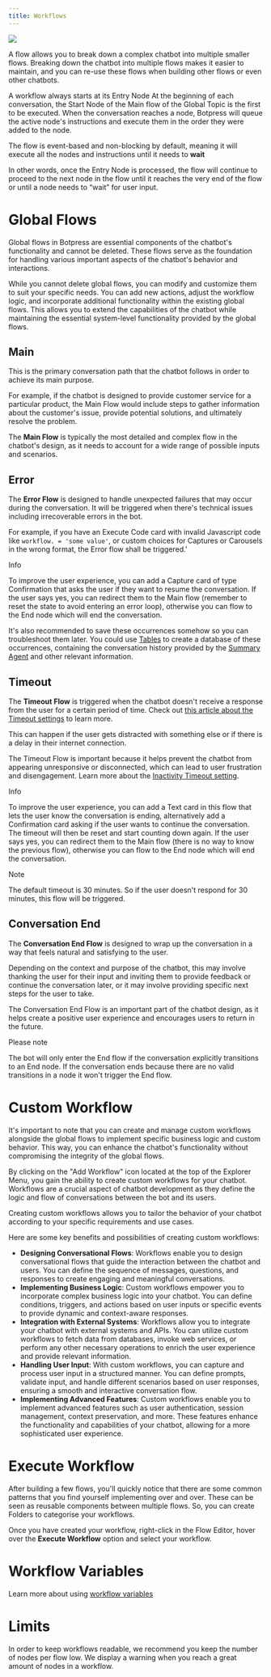 ```yaml
---
title: Workflows
---
```



<Img src="./workflows.png" />

A flow allows you to break down a complex chatbot into multiple smaller flows. Breaking down the chatbot into multiple flows makes it easier to maintain, and you can re-use these flows when building other flows or even other chatbots.

A workflow always starts at its Entry Node At the beginning of each conversation, the Start Node of the Main flow of the Global Topic is the first to be executed. When the conversation reaches a node, Botpress will queue the active node's instructions and execute them in the order they were added to the node.

The flow is event-based and non-blocking by default, meaning it will execute all the nodes and instructions until it needs to **wait**

In other words, once the Entry Node is processed, the flow will continue to proceed to the next node in the flow until it reaches the very end of the flow or until a node needs to “wait” for user input.

# Global Flows

Global flows in Botpress are essential components of the chatbot's functionality and cannot be deleted. These flows serve as the foundation for handling various important aspects of the chatbot's behavior and interactions.

While you cannot delete global flows, you can modify and customize them to suit your specific needs. You can add new actions, adjust the workflow logic, and incorporate additional functionality within the existing global flows. This allows you to extend the capabilities of the chatbot while maintaining the essential system-level functionality provided by the global flows.

## Main

This is the primary conversation path that the chatbot follows in order to achieve its main purpose.

For example, if the chatbot is designed to provide customer service for a particular product, the Main Flow would include steps to gather information about the customer's issue, provide potential solutions, and ultimately resolve the problem.

The **Main Flow** is typically the most detailed and complex flow in the chatbot's design, as it needs to account for a wide range of possible inputs and scenarios.

## Error

The **Error Flow** is designed to handle unexpected failures that may occur during the conversation. It will be triggered when there's technical issues including irrecoverable errors in the bot.

For example, if you have an Execute Code card with invalid Javascript code like `workflow. = 'some value'`, or custom choices for Captures or Carousels in the wrong format, the Error flow shall be triggered.'

<Info>
Info

To improve the user experience, you can add a Capture card of type Confirmation that asks the user if they want to resume the conversation. If the user says yes, you can redirect them to the Main flow (remember to reset the state to avoid entering an error loop), otherwise you can flow to the End node which will end the conversation.

It's also recommended to save these occurrences somehow so you can troubleshoot them later. You could use [Tables](../docs/tables) to create a database of these occurrences, containing the conversation history provided by the [Summary Agent](../docs/agents#summary-agent) and other relevant information.
</Info>

## Timeout

The **Timeout Flow** is triggered when the chatbot doesn't receive a response from the user for a certain period of time. Check out [this article about the Timeout settings](../docs/chatbot-settings#inactivity-timeout-minutes) to learn more.

This can happen if the user gets distracted with something else or if there is a delay in their internet connection.

The Timeout Flow is important because it helps prevent the chatbot from appearing unresponsive or disconnected, which can lead to user frustration and disengagement. Learn more about the [Inactivity Timeout setting](../docs/chatbot-settings#inactivity-timeout-minutes).

<Info>
Info

To improve the user experience, you can add a Text card in this flow that lets the user know the conversation is ending, alternatively add a Confirmation card asking if the user wants to continue the conversation. The timeout will then be reset and start counting down again. If the user says yes, you can redirect them to the Main flow (there is no way to know the previous flow), otherwise you can flow to the End node which will end the conversation.
</Info>

<Note>
Note

The default timeout is 30 minutes. So if the user doesn't respond for 30 minutes, this flow will be triggered.
</Note>

## Conversation End

The **Conversation End Flow** is designed to wrap up the conversation in a way that feels natural and satisfying to the user.

Depending on the context and purpose of the chatbot, this may involve thanking the user for their input and inviting them to provide feedback or continue the conversation later, or it may involve providing specific next steps for the user to take.

The Conversation End Flow is an important part of the chatbot design, as it helps create a positive user experience and encourages users to return in the future.

<Warning>
Please note

The bot will only enter the End flow if the conversation explicitly transitions to an End node. If the conversation ends because there are no valid transitions in a node it won't trigger the End flow.
</Warning>

# Custom Workflow

It's important to note that you can create and manage custom workflows alongside the global flows to implement specific business logic and custom behavior. This way, you can enhance the chatbot's functionality without compromising the integrity of the global flows.

By clicking on the "Add Workflow" icon located at the top of the Explorer Menu, you gain the ability to create custom workflows for your chatbot. Workflows are a crucial aspect of chatbot development as they define the logic and flow of conversations between the bot and its users.

Creating custom workflows allows you to tailor the behavior of your chatbot according to your specific requirements and use cases.

Here are some key benefits and possibilities of creating custom workflows:

* **Designing Conversational Flows**: Workflows enable you to design conversational flows that guide the interaction between the chatbot and users. You can define the sequence of messages, questions, and responses to create engaging and meaningful conversations.
* **Implementing Business Logic**: Custom workflows empower you to incorporate complex business logic into your chatbot. You can define conditions, triggers, and actions based on user inputs or specific events to provide dynamic and context-aware responses.
* **Integration with External Systems**: Workflows allow you to integrate your chatbot with external systems and APIs. You can utilize custom workflows to fetch data from databases, invoke web services, or perform any other necessary operations to enrich the user experience and provide relevant information.
* **Handling User Input**: With custom workflows, you can capture and process user input in a structured manner. You can define prompts, validate input, and handle different scenarios based on user responses, ensuring a smooth and interactive conversation flow.
* **Implementing Advanced Features**: Custom workflows enable you to implement advanced features such as user authentication, session management, context preservation, and more. These features enhance the functionality and capabilities of your chatbot, allowing for a more sophisticated user experience.

# Execute Workflow

After building a few flows, you'll quickly notice that there are some common patterns that you find yourself implementing over and over. These can be seen as reusable components between multiple flows. So, you can create Folders to categorise your workflows.

Once you have created your workflow, right-click in the Flow Editor, hover over the **Execute Workflow** option and select your workflow.

# Workflow Variables

Learn more about using [workflow variables](../docs/variables#workflow-variables)

# Limits

In order to keep workflows readable, we recommend you keep the number of nodes per flow low. We display a warning when you reach a great amount of nodes in a workflow.
